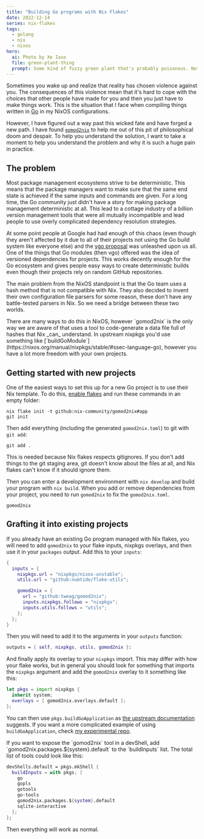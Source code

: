 ```yaml
---
title: "Building Go programs with Nix Flakes"
date: 2022-12-14
series: nix-flakes
tags:
  - golang
  - nix
  - nixos
hero:
  ai: Photo by Xe Iaso
  file: green-plant-thing
  prompt: Some kind of fuzzy green plant that's probably poisonous. Not for eating or licking.
---
```


Sometimes you wake up and realize that reality has chosen violence against you.
The consequences of this violence mean that it's hard to cope with the choices
that other people have made for you and then you just have to make things work.
This is the situation that I face when compiling things written in
[Go](https://go.dev/) in my NixOS configurations.

However, I have figured out a way past this wicked fate and have forged a new
path. I have found [`gomod2nix`](https://github.com/nix-community/gomod2nix) to
help me out of this pit of philosophical doom and despair. To help you
understand the solution, I want to take a moment to help you understand the
problem and why it is such a huge pain in practice.

## The problem

Most package management ecosystems strive to be deterministic. This means that
the package managers want to make sure that the same end state is achieved if
the same inputs and commands are given. For a long time, the Go community just
didn't have a story for making package management deterministic at all. This
lead to a cottage industry of a billion version management tools that were all
mutually incompatible and lead people to use overly complicated dependency
resolution strategies.

At some point people at Google had had enough of this chaos (even though they
aren't affected by it due to all of their projects not using the Go build system
like everyone else) and the [vgo proposal](https://research.swtch.com/vgo-tour)
was unleashed upon us all. One of the things that Go modules (then vgo) offered
was the idea of versioned dependencies for projects. This works decently enough
for the Go ecosystem and gives people easy ways to create deterministic builds
even though their projects rely on random GitHub repositories.

The main problem from the NixOS standpoint is that the Go team uses a hash
method that is not compatible with Nix. They also decided to invent their own
configuration file parsers for some reason, these don't have any battle-tested
parsers in Nix. So we need a bridge between these two worlds.

<XeblogConv name="Mara" mood="hacker">
  There are many ways to do this in NixOS, however `gomod2nix` is the only way
  we are aware of that uses a tool to code-generate a data file full of hashes
  that Nix _can_ understand. In upstream nixpkgs you'd use something like
  [`buildGoModule`](https://nixos.org/manual/nixpkgs/stable/#ssec-language-go),
  however you have a lot more freedom with your own projects.
</XeblogConv>

## Getting started with new projects

One of the easiest ways to set this up for a new Go project is to use their Nix
template. To do this, [enable
flakes](https://nixos.wiki/wiki/Flakes#Enable_flakes) and run these commands in
an empty folder:

```
nix flake init -t github:nix-community/gomod2nix#app
git init
```

Then add everything (including the generated `gomod2nix.toml`) to git with `git
add`:

```
git add .
```

<XeblogConv name="Mara" mood="hacker">
  This is needed because Nix flakes respects gitignores. If you don't add things
  to the git staging area, git doesn't know about the files at all, and Nix
  flakes can't know if it should ignore them.
</XeblogConv>

Then you can enter a development environment with `nix develop` and build your
program with `nix build`. When you add or remove dependencies from your project,
you need to run `gomod2nix` to fix the `gomod2nix.toml`.

```
gomod2nix
```

## Grafting it into existing projects

If you already have an existing Go program managed with Nix flakes, you will
need to add `gomod2nix` to your flake inputs, nixpkgs overlays, and then use it
in your `packages` output. Add this to your `inputs`:

```nix
{
  inputs = {
    nixpkgs.url = "nixpkgs/nixos-unstable";
    utils.url = "github:numtide/flake-utils";

    gomod2nix = {
      url = "github:tweag/gomod2nix";
      inputs.nixpkgs.follows = "nixpkgs";
      inputs.utils.follows = "utils";
    };
  };
}
```

Then you will need to add it to the arguments in your `outputs` function:

```nix
outputs = { self, nixpkgs, utils, gomod2nix }:
```

And finally apply its overlay to your `nixpkgs` import. This may differ with how
your flake works, but in general you should look for something that imports the
`nixpkgs` argument and add the `gomod2nix` overlay to it something like this:

```nix
let pkgs = import nixpkgs {
  inherit system;
  overlays = [ gomod2nix.overlays.default ];
};
```

You can then use `pkgs.buildGoApplication` as [the upstream
documentation](https://github.com/nix-community/gomod2nix/blob/master/docs/nix-reference.md)
suggests. If you want a more complicated example of using `buildGoApplication`,
check [my experimental
repo](https://github.com/Xe/x/blob/6b1b88d6755d47307db38bd797c70f5daf8e2eb2/flake.nix#L46-L53).

<XeblogConv name="Mara" mood="hacker">
  If you want to expose the `gomod2nix` tool in a devShell, add
  `gomod2nix.packages.${system}.default` to the `buildInputs` list. The total
  list of tools could look like this:
</XeblogConv>

```nix
devShells.default = pkgs.mkShell {
  buildInputs = with pkgs; [
    go
    gopls
    gotools
    go-tools
    gomod2nix.packages.${system}.default
    sqlite-interactive
  ];
};
```

Then everything will work as normal.
